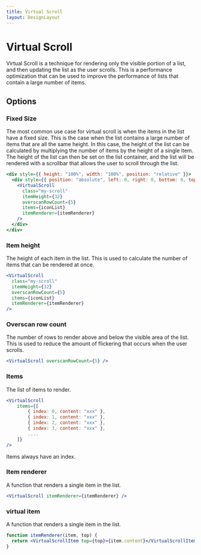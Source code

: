 ```yaml
---
title: Virtual Scroll
layout: DesignLayout
---
```



# Virtual Scroll

Virtual Scroll is a technique for rendering only the visible portion of a list, and then updating the list as the user scrolls. This is a performance optimization that can be used to improve the performance of lists that contain a large number of items.

<MainView />

## Options

### Fixed Size

The most common use case for virtual scroll is when the items in the list have a fixed size. This is the case when the list contains a large number of items that are all the same height. In this case, the height of the list can be calculated by multiplying the number of items by the height of a single item. The height of the list can then be set on the list container, and the list will be rendered with a scrollbar that allows the user to scroll through the list.

```jsx {10} showLineNumbers
<div style={{ height: "100%", width: "100%", position: "relative" }}>
  <div style={{ position: "absolute", left: 0, right: 0, bottom: 0, top: 0 }}>
    <VirtualScroll
      class="my-scroll"
      itemHeight={32}
      overscanRowCount={5}
      items={iconList}
      itemRenderer={itemRenderer}
    />
  </div>
</div>
```

### Item height

The height of each item in the list. This is used to calculate the number of items that can be rendered at once.

```jsx
<VirtualScroll
  class="my-scroll"
  itemHeight={32}
  overscanRowCount={5}
  items={iconList}
  itemRenderer={itemRenderer}
/>
```

### Overscan row count

The number of rows to render above and below the visible area of the list. This is used to reduce the amount of flickering that occurs when the user scrolls.

```jsx
<VirtualScroll overscanRowCount={5} />
```

### Items

The list of items to render.

```jsx
<VirtualScroll
    items={[
        { index: 0, content: "xxx" },
        { index: 1, content: "xxx" },
        { index: 2, content: "xxx" },
        { index: 3, content: "xxx" },
        ....
    ]}
/>
```

Items always have an index.

### Item renderer

A function that renders a single item in the list.

```jsx
<VirtualScroll itemRenderer={itemRenderer} />
```

### virtual item

A function that renders a single item in the list.

```jsx
function itemRenderer(item, top) {
  return <VirtualScrollItem top={top}>{item.content}</VirtualScrollItem>;
}
```
